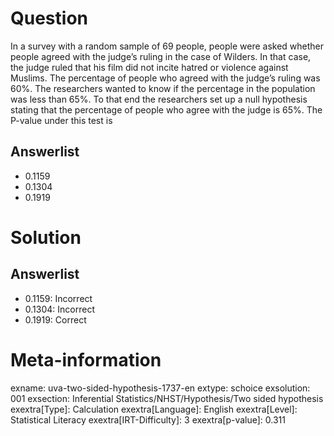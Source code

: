 Question
========

In a survey with a random sample of 69 people, people were asked whether people agreed with the judge's ruling in the case of Wilders. In that case, the judge ruled that his film did not incite hatred or violence against Muslims. The percentage of people who agreed with the judge's ruling was 60%. The researchers wanted to know if the percentage in the population was less than 65%. To that end the researchers set up a null hypothesis stating that the percentage of people who agree with the judge is 65%. The P-value under this test is

Answerlist
----------

* 0.1159
* 0.1304
* 0.1919

Solution
========

Answerlist
----------

* 0.1159: Incorrect
* 0.1304: Incorrect
* 0.1919: Correct

Meta-information
================
exname: uva-two-sided-hypothesis-1737-en
extype: schoice
exsolution: 001
exsection: Inferential Statistics/NHST/Hypothesis/Two sided hypothesis
exextra[Type]: Calculation
exextra[Language]: English
exextra[Level]: Statistical Literacy
exextra[IRT-Difficulty]: 3
exextra[p-value]: 0.311
